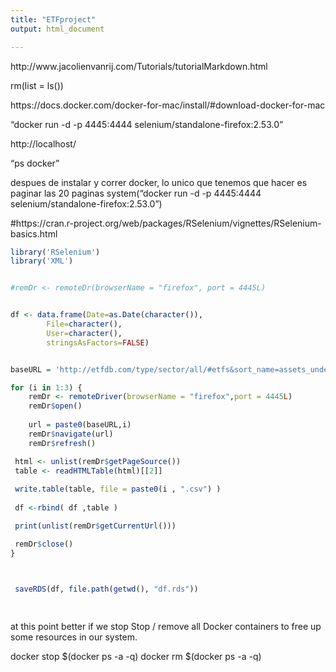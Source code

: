 ```yaml
---
title: "ETFproject"
output: html_document

---
```


http://www.jacolienvanrij.com/Tutorials/tutorialMarkdown.html

rm(list = ls())

https://docs.docker.com/docker-for-mac/install/#download-docker-for-mac

"docker run -d -p 4445:4444 selenium/standalone-firefox:2.53.0"

http://localhost/

"ps docker"

despues de instalar y correr docker, lo unico que tenemos que hacer es paginar
las 20 paginas system("docker run -d -p 4445:4444
selenium/standalone-firefox:2.53.0")

#https://cran.r-project.org/web/packages/RSelenium/vignettes/RSelenium-basics.html

```r

library('RSelenium')
library('XML')


#remDr <- remoteDr(browserName = "firefox", port = 4445L)


df <- data.frame(Date=as.Date(character()),
		File=character(), 
		User=character(), 
		stringsAsFactors=FALSE) 


baseURL = 'http://etfdb.com/type/sector/all/#etfs&sort_name=assets_under_management&sort_order=desc&page='

for (i in 1:3) {
	remDr <- remoteDriver(browserName = "firefox",port = 4445L)
	remDr$open()
	
	url = paste0(baseURL,i)
	remDr$navigate(url)
	remDr$refresh()

 html <- unlist(remDr$getPageSource())
 table <- readHTMLTable(html)[[2]]
 
 write.table(table, file = paste0(i , ".csv") )
 
 df <-rbind( df ,table )

 print(unlist(remDr$getCurrentUrl()))

 remDr$close()
}



 saveRDS(df, file.path(getwd(), "df.rds"))
 
 

```

at this point better if we stop Stop / remove all Docker containers to free up some resources in our system. 

docker stop $(docker ps -a -q) 
docker rm $(docker ps -a -q)